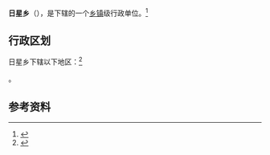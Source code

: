{{中国乡级行政区|54/23/23/214/000}}

'''日星乡'''（{{bo|z=རི་ཞིང་|w=}}），是{{PRC admin/fullname|54/23/23/214/000|3}}下辖的一个[[乡镇|乡镇]]级行政单位。<ref>{{PRC admin/ref sgc|{{PRC admin/parent|54/23/23/214/000}}}}</ref>

== 行政区划 ==

日星乡下辖以下地区：<ref>{{PRC admin/ref sgc|54/23/23/214/000}}</ref>

{{PRC admin/children|54/23/23/214/000}}。

== 参考资料 ==

{{reflist}}

{{行政区划小作品}}
{{PRC admin/navcat|54/23/23/214/000}}